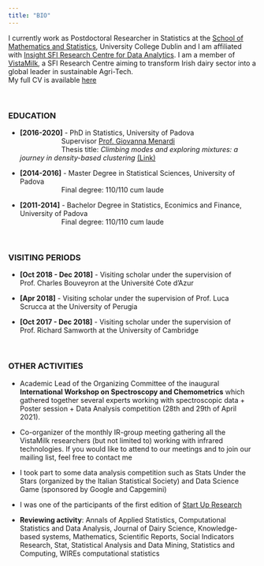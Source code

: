 ```yaml
---
title: "BIO"
---
```


I currently work as Postdoctoral Researcher in Statistics at the [School of Mathematics and Statistics](https://www.ucd.ie/mathstat/), University College Dublin and I am affiliated with [Insight SFI Research Centre for Data Analytics](https://www.insight-centre.org). I am a member of [VistaMilk](https://www.vistamilk.ie), a SFI Research Centre aiming to transform Irish dairy sector into a global leader in sustainable Agri-Tech. <br>
My full CV is available [here](documents/cv.pdf)

&nbsp;

### EDUCATION 
* **[2016-2020]** - PhD in Statistics, University of Padova <br>
&emsp;&emsp;&emsp;&emsp;&emsp;&emsp;Supervisor [Prof. Giovanna Menardi](https://homes.stat.unipd.it/giovannamenardi/) <br>
&emsp;&emsp;&emsp;&emsp;&emsp;&emsp;Thesis title: *Climbing modes and exploring mixtures: a journey in density-based clustering* [(Link)](http://paduaresearch.cab.unipd.it/12085/)

* **[2014-2016]** - Master Degree in Statistical Sciences, University of Padova <br>
&emsp;&emsp;&emsp;&emsp;&emsp;&emsp;Final degree: 110/110 cum laude

* **[2011-2014]** - Bachelor Degree in Statistics, Econimics and Finance, University of Padova <br>
&emsp;&emsp;&emsp;&emsp;&emsp;&emsp;Final degree: 110/110 cum laude

&nbsp;

### VISITING PERIODS 
* **[Oct 2018 - Dec 2018]** - Visiting scholar under the supervision of Prof. Charles Bouveyron at the Université Cote d’Azur

* **[Apr 2018]** - Visiting scholar under the supervision of Prof. Luca Scrucca at the University of Perugia

* **[Oct 2017 - Dec 2018]** - Visiting scholar under the supervision of Prof. Richard Samworth at the University of Cambridge

&nbsp;

### OTHER ACTIVITIES
* Academic Lead of the Organizing Committee of the inaugural **International Workshop on Spectroscopy and Chemometrics** which gathered together several experts working with spectroscopic data + Poster session + Data Analysis competition (28th and 29th of April 2021). 

* Co-organizer of the monthly IR-group meeting gathering all the VistaMilk researchers (but not limited to) working with infrared technologies. If you would like to attend to our meetings and to join our mailing list, feel free to contact me

* I took part to some data analysis competition such as Stats Under the Stars (organized by the Italian Statistical Society) and Data Science Game (sponsored by Google and Capgemini)

* I was one of the participants of the first edition of [Start Up Research](http://www.congressi.unisi.it/startupresearch/)

* **Reviewing activity**: Annals of Applied Statistics, Computational Statistics and Data Analysis, Journal of Dairy Science, Knowledge-based systems, Mathematics, Scientific Reports, Social Indicators Research, Stat, Statistical Analysis and Data Mining, Statistics and Computing, WIREs computational statistics





